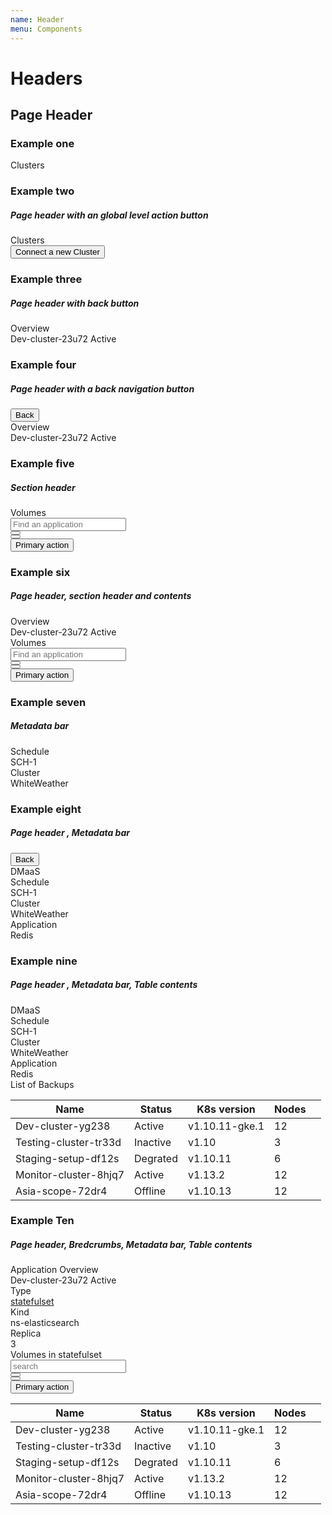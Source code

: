 ```yaml
---
name: Header
menu: Components
---
```



# Headers
## Page Header
### Example one

<Playground>
  <div class="outlet-header">
    <div class="outlet-header__top-bar">
      <div class="outlet-header__top-bar-title">
        <span>Clusters</span>
      </div>
    </div>
  </div>
</Playground>

### Example two
##### Page header with an global level action button

<Playground>
  <div class="outlet-header">
    <div class="outlet-header__top-bar">
      <div class="outlet-header__top-bar-title">
        <span>Clusters</span>
      </div>
      <div class="outlet-header__actions ml-auto">
        <div>
          <button class="btn btn-primary" title="Import new cluster">Connect a new Cluster</button>
        </div>
      </div>
    </div>
  </div>
</Playground>

### Example three
##### Page header with back button


<Playground>
  <div class="outlet-header">
    <div class="outlet-header__top-bar">
      <div class="outlet-header__top-bar-title">
        <span>Overview</span>
      </div>
    </div>
    <div class="outlet-header-meta-block">
      <span class="outlet-header-meta-block_content">Dev-cluster-23u72</span>
      <span class="badge badge-gradient-success badge-pill">Active</span>
    </div>
  </div>
</Playground>

### Example four
##### Page header with a back navigation button


<Playground>
  <div class="outlet-header">
    <div class="outlet-header-navigation">
      <button class="outlet-header-navigation_button">
        <span class="fa fa-arrow-left outlet-header-navigation_icon"></span>
        <span>Back</span>
      </button>
    </div>
    <div class="outlet-header__top-bar">
      <div class="outlet-header__top-bar-title">
        <span>Overview</span>
      </div>
    </div>
    <div class="outlet-header-meta-block">
      <span class="outlet-header-meta-block_content">Dev-cluster-23u72</span>
      <span class="badge badge-gradient-success badge-pill">Active</span>
    </div>
  </div>
</Playground>


### Example five
##### Section header
<Playground>
  <div class="section-header">
    <div class="section-header_title">
      <span class="section-header_title__text">Volumes</span>
    </div>
    <div class="section-header-controls">
      <div class="section-header-controls_item">
        <div class="input-search-icon_wrapper">
          <div class="input-search-icon">
          </div>
          <input class="form-control" placeholder="Find an application"/>
        </div>
      </div>
      <div class="section-header-controls_item">
        <button class="btn btn-secondary"><span class="fa fa-edit"></span></button>
      </div>
      <div class="section-header-controls_item">
        <button class="btn btn-secondary"><span class="fa fa-filter"></span></button>
      </div>
      <div class="section-header-controls_item ml-auto">
        <button class="btn btn-primary">Primary action</button>
      </div>
    </div>
  </div>
</Playground>

### Example six
##### Page header, section header and contents
<Playground>
  <div class="outlet-header">
    <div class="outlet-header__top-bar">
      <div class="outlet-header__top-bar-title">
        <span>Overview</span>
      </div>
    </div>
    <div class="outlet-header-meta-block">
      <span class="outlet-header-meta-block_content">Dev-cluster-23u72</span>
      <span class="badge badge-gradient-success badge-pill">Active</span>
    </div>
  </div>
  <div class="section-header">
    <div class="section-header_title">
      <span class="section-header_title__text">Volumes</span>
    </div>
    <div class="section-header-controls">
      <div class="section-header-controls_item">
        <div class="input-search-icon_wrapper">
          <div class="input-search-icon">
          </div>
          <input class="form-control" placeholder="Find an application"/>
        </div>
      </div>
      <div class="section-header-controls_item">
        <button class="btn btn-secondary"><span class="fa fa-edit"></span></button>
      </div>
      <div class="section-header-controls_item">
        <button class="btn btn-secondary"><span class="fa fa-filter"></span></button>
      </div>
      <div class="section-header-controls_item ml-auto">
        <button class="btn btn-primary">Primary action</button>
      </div>
    </div>
  </div>
</Playground>

### Example seven
##### Metadata bar


<Playground>
 <div class="outlet-header-bar">
    <div class="outlet-header-meta-bar_item">
      <div class="outlet-header-meta-bar_title">
        <span>Schedule</span>
      </div>
      <div class="outlet-header-meta-bar_value">
        <span>SCH-1</span>
    </div>
    </div>
    <div class="outlet-header-meta-bar_item">
      <div class="outlet-header-meta-bar_title">
        <span>Cluster</span>
      </div>
      <div class="outlet-header-meta-bar_value">
        <span>WhiteWeather</span>
      </div>
  </div>
  </div>
</Playground>

### Example eight
##### Page header , Metadata bar 


<Playground>
    <div class="outlet-header">
      <div class="outlet-header-navigation">
    <button class="outlet-header-navigation_button">
      <span class="fa fa-arrow-left outlet-header-navigation_icon" />
      <span>Back</span>
    </button>
  </div>
    <div class="outlet-header__top-bar">
      <div class="outlet-header__top-bar-title">
        <span>DMaaS</span>
      </div>
    </div>
  </div>
  <div class="outlet-header-bar">
    <div class="outlet-header-meta-bar_item">
      <div class="outlet-header-meta-bar_title">
        <span>Schedule</span>
      </div>
      <div class="outlet-header-meta-bar_value">
        <span>SCH-1</span>
    </div>
    </div>
    <div class="outlet-header-meta-bar_item">
      <div class="outlet-header-meta-bar_title">
        <span>Cluster</span>
      </div>
      <div class="outlet-header-meta-bar_value">
        <span>WhiteWeather</span>
      </div>
  </div>
      <div class="outlet-header-meta-bar_item">
      <div class="outlet-header-meta-bar_title">
        <span>Application</span>
      </div>
      <div class="outlet-header-meta-bar_value">
        <span>Redis</span>
      </div>
  </div>
  </div>
</Playground>

### Example nine
##### Page header , Metadata bar, Table contents 


<Playground>
    <div class="outlet-header">
    <div class="outlet-header__top-bar">
      <div class="outlet-header__top-bar-title">
        <span>DMaaS</span>
      </div>
    </div>
  </div>
  <div class="outlet-header-bar">
    <div class="outlet-header-meta-bar_item">
      <div class="outlet-header-meta-bar_title">
        <span>Schedule</span>
      </div>
      <div class="outlet-header-meta-bar_value">
        <span>SCH-1</span>
    </div>
    </div>
    <div class="outlet-header-meta-bar_item">
      <div class="outlet-header-meta-bar_title">
        <span>Cluster</span>
      </div>
      <div class="outlet-header-meta-bar_value">
        <span>WhiteWeather</span>
      </div>
  </div>
      <div class="outlet-header-meta-bar_item">
      <div class="outlet-header-meta-bar_title">
        <span>Application</span>
      </div>
      <div class="outlet-header-meta-bar_value">
        <span>Redis</span>
      </div>
  </div>
  </div>
    <div class="section-header">
  <div class="section-header_title">
    <span class="section-header_title__text">List of Backups</span>
  </div>
  </div>
  <table class="table table-hover">
  <thead>
    <tr>
      <th scope="col">Name</th>
      <th scope="col">Status</th>
      <th scope="col">K8s version</th>
      <th scope="col">Nodes</th>
      <th scope="col" />
    </tr>
  </thead>
  <tbody>
    <tr>
      <td>Dev-cluster-yg238</td>
      <td>
        <span class="badge badge-gradient-success badge-pill">Active</span>
      </td>
      <td>v1.10.11-gke.1</td>
      <td>12</td>
      <td />
    </tr>
    <tr>
      <td>Testing-cluster-tr33d</td>
      <td>
        <span class="badge badge-gradient-danger badge-pill">Inactive</span>
      </td>
      <td>v1.10</td>
      <td>3</td>
      <td />
    </tr>
    <tr>
      <td>Staging-setup-df12s</td>
      <td>
        <span class="badge badge-gradient-warning badge-pill">Degrated</span>
      </td>
      <td>v1.10.11</td>
      <td>6</td>
      <td />
    </tr>
    <tr>
      <td>Monitor-cluster-8hjq7</td>
      <td>
        <span class="badge badge-gradient-success badge-pill">Active</span>
      </td>
      <td>v1.13.2</td>
      <td>12</td>
      <td />
    </tr>
    <tr>
      <td>Asia-scope-72dr4</td>
      <td>
        <span class="badge badge-gradient-danger badge-pill">Offline</span>
      </td>
      <td>v1.10.13</td>
      <td>12</td>
      <td />
    </tr>
  </tbody>
</table>
</Playground>


### Example Ten
##### Page header, Bredcrumbs, Metadata bar, Table contents 


<Playground>
<div class="outlet-header">
  <div class="outlet-header__top-bar">
    <div class="outlet-header__top-bar-title">
      <span>Application Overview</span>
    </div>
  </div>
  <div class="outlet-header-meta-block">
    <span class="outlet-header-meta-block_content">Dev-cluster-23u72</span>
    <span class="badge badge-gradient-success badge-pill">Active</span>
  </div>
</div>
  <div class="outlet-header-bar">
    <div class="outlet-header-meta-bar_item">
      <div class="outlet-header-meta-bar_title">
        <span>Type</span>
      </div>
      <div class="outlet-header-meta-bar_value">
        <a href="/"><span>statefulset</span></a>
    </div>
    </div>
    <div class="outlet-header-meta-bar_item">
      <div class="outlet-header-meta-bar_title">
        <span>Kind</span>
      </div>
      <div class="outlet-header-meta-bar_value">
        <span>ns-elasticsearch</span>
      </div>
  </div>
      <div class="outlet-header-meta-bar_item">
      <div class="outlet-header-meta-bar_title">
        <span>Replica</span>
      </div>
      <div class="outlet-header-meta-bar_value">
        <span>3</span>
      </div>
  </div>
  </div>
  <div class="section-header">
  <div class="section-header_title">
    <span class="section-header_title__text">Volumes in statefulset</span>
  </div>
  <div class="section-header-controls">
    <div class="section-header-controls_item">
      <div class="input-search-icon_wrapper">
        <div class="input-search-icon" />
        <input class="form-control" placeholder="search" />
      </div>
    </div>
    <div class="section-header-controls_item">
      <button class="btn btn-secondary">
        <span class="fa fa-edit" />
      </button>
    </div>
    <div class="section-header-controls_item">
      <button class="btn btn-secondary">
        <span class="fa fa-filter" />
      </button>
    </div>
    <div class="section-header-controls_item ml-auto">
      <button class="btn btn-primary">Primary action</button>
    </div>
  </div>
</div>
  <table class="table table-hover">
  <thead>
    <tr>
      <th scope="col">Name</th>
      <th scope="col">Status</th>
      <th scope="col">K8s version</th>
      <th scope="col">Nodes</th>
      <th scope="col" />
    </tr>
  </thead>
  <tbody>
    <tr>
      <td>Dev-cluster-yg238</td>
      <td>
        <span class="badge badge-gradient-success badge-pill">Active</span>
      </td>
      <td>v1.10.11-gke.1</td>
      <td>12</td>
      <td />
    </tr>
    <tr>
      <td>Testing-cluster-tr33d</td>
      <td>
        <span class="badge badge-gradient-danger badge-pill">Inactive</span>
      </td>
      <td>v1.10</td>
      <td>3</td>
      <td />
    </tr>
    <tr>
      <td>Staging-setup-df12s</td>
      <td>
        <span class="badge badge-gradient-warning badge-pill">Degrated</span>
      </td>
      <td>v1.10.11</td>
      <td>6</td>
      <td />
    </tr>
    <tr>
      <td>Monitor-cluster-8hjq7</td>
      <td>
        <span class="badge badge-gradient-success badge-pill">Active</span>
      </td>
      <td>v1.13.2</td>
      <td>12</td>
      <td />
    </tr>
    <tr>
      <td>Asia-scope-72dr4</td>
      <td>
        <span class="badge badge-gradient-danger badge-pill">Offline</span>
      </td>
      <td>v1.10.13</td>
      <td>12</td>
      <td />
    </tr>
  </tbody>
</table>
</Playground>
